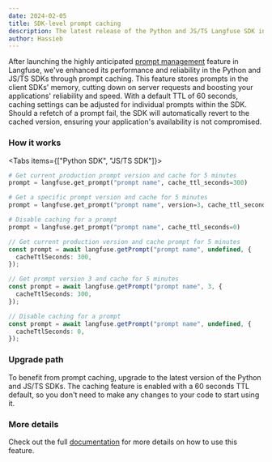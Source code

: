 ```yaml
---
date: 2024-02-05
title: SDK-level prompt caching
description: The latest release of the Python and JS/TS Langfuse SDK includes a new prompt caching feature that improves the reliability and performance of your applications.
author: Hassieb
---
```



<ChangelogHeader />

After launching the highly anticipated [prompt management](/docs/prompt-management/overview) feature in Langfuse, we've enhanced its performance and reliability in the Python and JS/TS SDKs through prompt caching. This feature stores prompts in the client SDKs' memory, cutting down on server requests and boosting your applications' reliability and speed. With a default TTL of 60 seconds, caching settings can be adjusted for individual prompts within the SDK. Should a refetch of a prompt fail, the SDK will automatically revert to the cached version, ensuring your application's availability is not compromised.

### How it works

<Tabs items={["Python SDK", "JS/TS SDK"]}>
<Tab>

```python
# Get current production prompt version and cache for 5 minutes
prompt = langfuse.get_prompt("prompt name", cache_ttl_seconds=300)

# Get a specific prompt version and cache for 5 minutes
prompt = langfuse.get_prompt("prompt name", version=3, cache_ttl_seconds=300)

# Disable caching for a prompt
prompt = langfuse.get_prompt("prompt name", cache_ttl_seconds=0)
```

</Tab>

<Tab>

```ts
// Get current production version and cache prompt for 5 minutes
const prompt = await langfuse.getPrompt("prompt name", undefined, {
  cacheTtlSeconds: 300,
});

// Get prompt version 3 and cache for 5 minutes
const prompt = await langfuse.getPrompt("prompt name", 3, {
  cacheTtlSeconds: 300,
});

// Disable caching for a prompt
const prompt = await langfuse.getPrompt("prompt name", undefined, {
  cacheTtlSeconds: 0,
});
```

</Tab>

</Tabs>

### Upgrade path

To benefit from prompt caching, upgrade to the latest version of the Python and JS/TS SDKs. The caching feature is enabled with a 60 seconds TTL default, so you don't need to make any changes to your code to start using it.

### More details

Check out the full [documentation](/docs/prompt-management/features/caching) for more details on how to use this feature.
